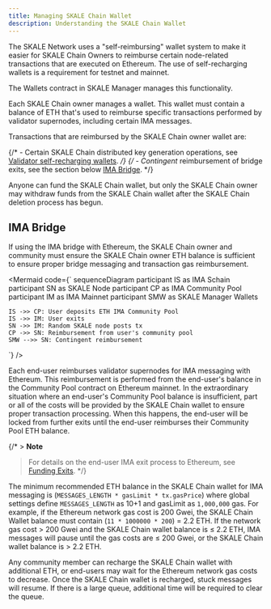```yaml
---
title: Managing SKALE Chain Wallet
description: Understanding the SKALE Chain Wallet
---
```



<MermaidInit />

The SKALE Network uses a "self-reimbursing" wallet system to make it easier for SKALE Chain Owners to reimburse certain node-related transactions that are executed on Ethereum. The use of self-recharging wallets is a requirement for testnet and mainnet.

The Wallets contract in SKALE Manager manages this functionality.

Each SKALE Chain owner manages a wallet. This wallet must contain a balance of ETH that's used to reimburse specific transactions performed by validator supernodes, including certain IMA messages.

Transactions that are reimbursed by the SKALE Chain owner wallet are:

{/* - Certain SKALE Chain distributed key generation operations, see [Validator self-recharging wallets](xref:validator-cli::self-recharging-wallets.adoc#self-recharging-wallets#_node_transactions). */}
{/* - _Contingent_ reimbursement of bridge exits, see the section below [IMA Bridge](#ima-bridge). */}

Anyone can fund the SKALE Chain wallet, but only the SKALE Chain owner may withdraw funds from the SKALE Chain wallet after the SKALE Chain deletion process has begun.

## IMA Bridge

If using the IMA bridge with Ethereum, the SKALE Chain owner and community must ensure the SKALE Chain owner ETH balance is sufficient to ensure proper bridge messaging and transaction gas reimbursement.

<Mermaid code={`
sequenceDiagram
    participant IS as IMA Schain
    participant SN as SKALE Node
    participant CP as IMA Community Pool
    participant IM as IMA Mainnet
    participant SMW as SKALE Manager Wallets

    IS ->> CP: User deposits ETH IMA Community Pool
    IS ->> IM: User exits
    SN ->> IM: Random SKALE node posts tx
    CP ->> SN: Reimbursement from user's community pool
    SMW -->> SN: Contingent reimbursement
    
`} />

Each end-user reimburses validator supernodes for IMA messaging with Ethereum. This reimbursement is performed from the end-user's balance in the Community Pool contract on Ethereum mainnet. In the extraordinary situation where an end-user's Community Pool balance is insufficient, part or all of the costs will be provided by the SKALE Chain wallet to ensure proper transaction processing. When this happens, the end-user will be locked from further exits until the end-user reimburses their Community Pool ETH balance.

{/* > **Note**
> For details on the end-user IMA exit process to Ethereum, see [Funding Exits](xref:ima::funding-exits.adoc). */}

The minimum recommended ETH balance in the SKALE Chain wallet for IMA messaging is (`MESSAGES_LENGTH * gasLimit * tx.gasPrice`) where global settings define `MESSAGES_LENGTH` as 10+1 and gasLimit as `1,000,000` gas. For example, if the Ethereum network gas cost is 200 Gwei, the SKALE Chain Wallet balance must contain (`11 * 1000000 * 200`) = 2.2 ETH. If the network gas cost > 200 Gwei and the SKALE Chain wallet balance is ≤ 2.2 ETH, IMA messages will pause until the gas costs are ≤ 200 Gwei, or the SKALE Chain wallet balance is > 2.2 ETH.

Any community member can recharge the SKALE Chain wallet with additional ETH, or end-users may wait for the Ethereum network gas costs to decrease. Once the SKALE Chain wallet is recharged, stuck messages will resume. If there is a large queue, additional time will be required to clear the queue.